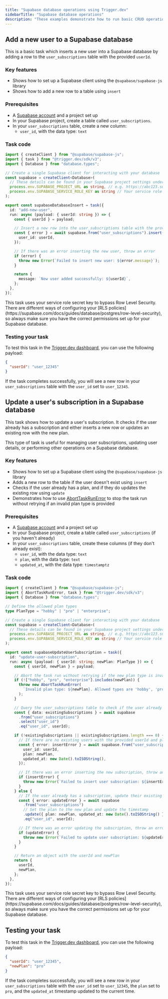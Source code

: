 ```yaml
---
title: "Supabase database operations using Trigger.dev"
sidebarTitle: "Supabase database operations"
description: "These examples demonstrate how to run basic CRUD operations on a Supabase database using Trigger.dev."
---
```


## Add a new user to a Supabase database

This is a basic task which inserts a new user into a Supabase database by adding a row to the `user_subscriptions` table with the provided `userId`.

### Key features

- Shows how to set up a Supabase client using the `@supabase/supabase-js` library
- Shows how to add a new row to a table using `insert`

### Prerequisites

- A [Supabase account](https://supabase.com/dashboard/) and a project set up
- In your Supabase project, create a table called `user_subscriptions`.
- In your `user_subscriptions` table, create a new column:
  - `user_id`, with the data type: `text`

### Task code

```ts trigger/supabase-database-insert.ts
import { createClient } from "@supabase/supabase-js";
import { task } from "@trigger.dev/sdk/v3";
import { Database } from "database.types";

// Create a single Supabase client for interacting with your database
const supabase = createClient<Database>(
  // These details can be found in your Supabase project settings under `API`
  process.env.SUPABASE_PROJECT_URL as string, // e.g. https://abc123.supabase.co - replace 'abc123' with your project ID
  process.env.SUPABASE_SERVICE_ROLE_KEY as string // Your service role secret key
);

export const supabaseDatabaseInsert = task({
  id: "add-new-user",
  run: async (payload: { userId: string }) => {
    const { userId } = payload;

    // Insert a new row into the user_subscriptions table with the provided userId
    const { error } = await supabase.from("user_subscriptions").insert({
      user_id: userId,
    });

    // If there was an error inserting the new user, throw an error
    if (error) {
      throw new Error(`Failed to insert new user: ${error.message}`);
    }

    return {
      message: `New user added successfully: ${userId}`,
    };
  },
});
```

<Note>
  This task uses your service role secret key to bypass Row Level Security. There are different ways
  of configuring your [RLS
  policies](https://supabase.com/docs/guides/database/postgres/row-level-security), so always make
  sure you have the correct permissions set up for your Supabase database.
</Note>

### Testing your task

To test this task in the [Trigger.dev dashboard](https://cloud.trigger.dev), you can use the following payload:

```json
{
  "userId": "user_12345"
}
```

If the task completes successfully, you will see a new row in your `user_subscriptions` table with the `user_id` set to `user_12345`.

## Update a user's subscription in a Supabase database

This task shows how to update a user's subscription. It checks if the user already has a subscription and either inserts a new row or updates an existing row with the new plan.

This type of task is useful for managing user subscriptions, updating user details, or performing other operations on a Supabase database.

### Key features

- Shows how to set up a Supabase client using the `@supabase/supabase-js` library
- Adds a new row to the table if the user doesn't exist using `insert`
- Checks if the user already has a plan, and if they do updates the existing row using `update`
- Demonstrates how to use [AbortTaskRunError](https://trigger.dev/docs/errors-retrying#using-aborttaskrunerror) to stop the task run without retrying if an invalid plan type is provided

### Prerequisites

- A [Supabase account](https://supabase.com/dashboard/) and a project set up
- In your Supabase project, create a table called `user_subscriptions` (if you haven't already)
- In your `user_subscriptions` table, create these columns (if they don't already exist):
  - `user_id`, with the data type: `text`
  - `plan`, with the data type: `text`
  - `updated_at`, with the data type: `timestamptz`

### Task code

```ts trigger/supabase-update-user-subscription.ts
import { createClient } from "@supabase/supabase-js";
import { AbortTaskRunError, task } from "@trigger.dev/sdk/v3";
import { Database } from "database.types";

// Define the allowed plan types
type PlanType = "hobby" | "pro" | "enterprise";

// Create a single Supabase client for interacting with your database
const supabase = createClient<Database>(
  // These details can be found in your Supabase project settings under `API`
  process.env.SUPABASE_PROJECT_URL as string, // e.g. https://abc123.supabase.co - replace 'abc123' with your project ID
  process.env.SUPABASE_SERVICE_ROLE_KEY as string // Your service role secret key
);

export const supabaseUpdateUserSubscription = task({
  id: "update-user-subscription",
  run: async (payload: { userId: string; newPlan: PlanType }) => {
    const { userId, newPlan } = payload;

    // Abort the task run without retrying if the new plan type is invalid
    if (!["hobby", "pro", "enterprise"].includes(newPlan)) {
      throw new AbortTaskRunError(
        `Invalid plan type: ${newPlan}. Allowed types are 'hobby', 'pro', or 'enterprise'.`
      );
    }

    // Query the user_subscriptions table to check if the user already has a subscription
    const { data: existingSubscriptions } = await supabase
      .from("user_subscriptions")
      .select("user_id")
      .eq("user_id", userId);

    if (!existingSubscriptions || existingSubscriptions.length === 0) {
      // If there are no existing users with the provided userId and plan, insert a new row
      const { error: insertError } = await supabase.from("user_subscriptions").insert({
        user_id: userId,
        plan: newPlan,
        updated_at: new Date().toISOString(),
      });

      // If there was an error inserting the new subscription, throw an error
      if (insertError) {
        throw new Error(`Failed to insert user subscription: ${insertError.message}`);
      }
    } else {
      // If the user already has a subscription, update their existing row
      const { error: updateError } = await supabase
        .from("user_subscriptions")
        // Set the plan to the new plan and update the timestamp
        .update({ plan: newPlan, updated_at: new Date().toISOString() })
        .eq("user_id", userId);

      // If there was an error updating the subscription, throw an error
      if (updateError) {
        throw new Error(`Failed to update user subscription: ${updateError.message}`);
      }
    }

    // Return an object with the userId and newPlan
    return {
      userId,
      newPlan,
    };
  },
});
```

<Note>
  This task uses your service role secret key to bypass Row Level Security. There are different ways
  of configuring your [RLS
  policies](https://supabase.com/docs/guides/database/postgres/row-level-security), so always make
  sure you have the correct permissions set up for your Supabase database.
</Note>

## Testing your task

To test this task in the [Trigger.dev dashboard](https://cloud.trigger.dev), you can use the following payload:

```json
{
  "userId": "user_12345",
  "newPlan": "pro"
}
```

If the task completes successfully, you will see a new row in your `user_subscriptions` table with the `user_id` set to `user_12345`, the `plan` set to `pro`, and the `updated_at` timestamp updated to the current time.

